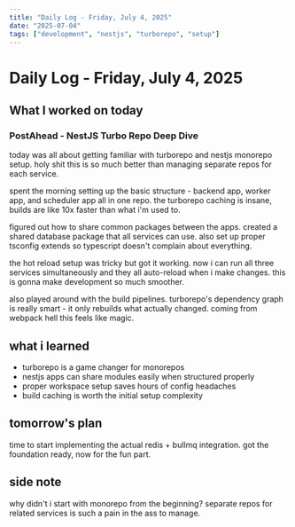 ```yaml
---
title: "Daily Log - Friday, July 4, 2025"
date: "2025-07-04"
tags: ["development", "nestjs", "turborepo", "setup"]
---
```


# Daily Log - Friday, July 4, 2025

## What I worked on today

### PostAhead - NestJS Turbo Repo Deep Dive
today was all about getting familiar with turborepo and nestjs monorepo setup. holy shit this is so much better than managing separate repos for each service.

spent the morning setting up the basic structure - backend app, worker app, and scheduler app all in one repo. the turborepo caching is insane, builds are like 10x faster than what i'm used to.

figured out how to share common packages between the apps. created a shared database package that all services can use. also set up proper tsconfig extends so typescript doesn't complain about everything.

the hot reload setup was tricky but got it working. now i can run all three services simultaneously and they all auto-reload when i make changes. this is gonna make development so much smoother.

also played around with the build pipelines. turborepo's dependency graph is really smart - it only rebuilds what actually changed. coming from webpack hell this feels like magic.

## what i learned
- turborepo is a game changer for monorepos
- nestjs apps can share modules easily when structured properly
- proper workspace setup saves hours of config headaches
- build caching is worth the initial setup complexity

## tomorrow's plan
time to start implementing the actual redis + bullmq integration. got the foundation ready, now for the fun part.

## side note
why didn't i start with monorepo from the beginning? separate repos for related services is such a pain in the ass to manage.